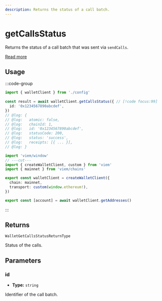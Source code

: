 ```yaml
---
description: Returns the status of a call batch.
---
```


# getCallsStatus

Returns the status of a call batch that was sent via `sendCalls`.

[Read more](https://eips.ethereum.org/EIPS/eip-5792#wallet_getcallsstatus)

## Usage

:::code-group

```ts twoslash [example.ts]
import { walletClient } from './config'
 
const result = await walletClient.getCallsStatus({ // [!code focus:99]
  id: '0x1234567890abcdef',
})
// @log: {
// @log:   atomic: false,
// @log:   chainId: 1,
// @log:   id: '0x1234567890abcdef',
// @log:   statusCode: 200,
// @log:   status: 'success',
// @log:   receipts: [{ ... }],
// @log: }
```

```ts twoslash [config.ts] filename="config.ts"
import 'viem/window'
// ---cut---
import { createWalletClient, custom } from 'viem'
import { mainnet } from 'viem/chains'

export const walletClient = createWalletClient({
  chain: mainnet,
  transport: custom(window.ethereum!),
})

export const [account] = await walletClient.getAddresses()
```

:::

## Returns

`WalletGetCallsStatusReturnType`

Status of the calls.

## Parameters

### id

- **Type:** `string`

Identifier of the call batch.

